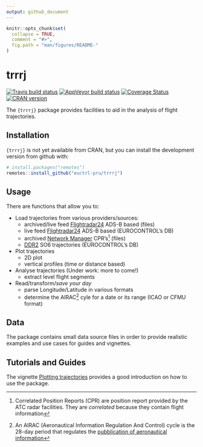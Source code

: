 ```yaml
---
output: github_document
---
```


<!-- README.md is generated from README.Rmd. Please edit that file -->

```r
knitr::opts_chunk$set(
  collapse = TRUE,
  comment = "#>",
  fig.path = "man/figures/README-"
)
```

# trrrj

[![Travis build status](https://travis-ci.org/euctrl-pru/trrrj.svg?branch=master)](https://travis-ci.org/euctrl-pru/trrrj)
[![AppVeyor build status](https://ci.appveyor.com/api/projects/status/github/euctrl-pru/trrrj?branch=master&svg=true)](https://ci.appveyor.com/project/euctrl-pru/trrrj)
[![Coverage Status](https://codecov.io/gh/euctrl-pru/trrrj/branch/master/graph/badge.svg)](https://codecov.io/gh/euctrl-pru/trrrj)
[![CRAN version](https://www.r-pkg.org/badges/version/trrrj)](https://cran.r-project.org/package=trrrj)


The `{trrrj}` package provides facilities to aid in the analysis of flight trajectories.

## Installation

`{trrrj}` is not yet available from CRAN, but you can install the development
version from github with:

```r
# install.packages("remotes")
remotes::install_github("euctrl-pru/trrrj")
```

## Usage

There are functions that allow you to:

* Load trajectories from various providers/sources:
    - archived/live feed [Flightradar24][fr24] ADS-B based (files)
    - live feed [Flightradar24][fr24] ADS-B based (EUROCONTROL's DB)
    - archived [Network Manager][nm-cfmu] CPR's^[Correlated Position Reports (CPR)
      are position report provided by the ATC radar facilities.
      They are *correlated* because they contain flight information] (files)
    - [DDR2][ddr2] SO6 trajectories (EUROCONTROL's DB)

* Plot trajectories
    - 2D plot
    - vertical profiles (time or distance based)
    
* Analyse trajectories (Under work: more to come!)
    - extract level flight segments

* Read/transform/*save your day*
    - parse Longitude/Latitude in various formats
    - determine the AIRAC^[An AIRAC (Aeronautical Information Regulation And Control) cycle
      is the 28-day period that regulates the [pubblication of aeronautical information](https://en.wikipedia.org/wiki/Aeronautical_Information_Publication)] cyle
      for a date or its range (ICAO or CFMU format)


## Data

The package contains small data source files in order to
provide realistic examples and use cases for guides and vignettes.



## Tutorials and Guides

The vignette [Plotting trajectories](articles/trrrj-plotting.html) provides
a good introduction on how to use the package.


[fr24]: <https://www.flightradar24.com/> "Flightradar24"
[ddr2]: <https://www.eurocontrol.int/ddr> "Demand Data Repository - EUROCONTROL"
[nm-cfmu]: <https://www.eurocontrol.int/network-manager> "Network Manager - EUROCONTROL"
[cpr]: <https://ansperformance.eu/acronym/cpr/> "Correlated Position Report"
